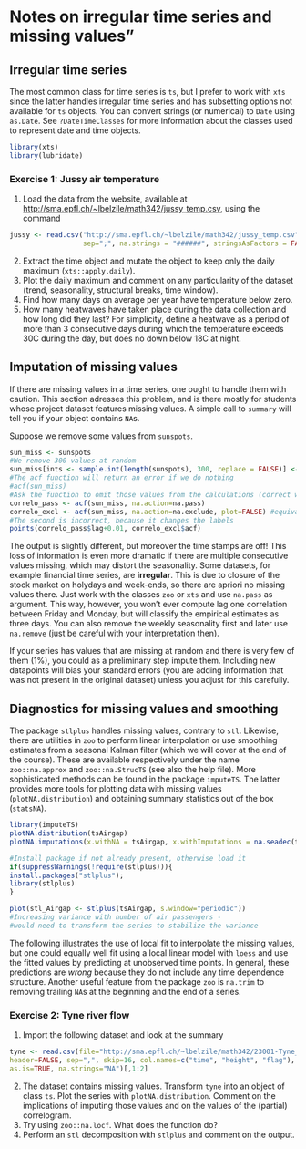 # Notes on irregular time series and missing values"

## Irregular time series


The most common class for time series is `ts`, but I prefer to work with `xts` since the latter handles irregular time series and has subsetting options not available for `ts` objects. You can convert strings (or numerical) to  `Date` using `as.Date`. See `?DateTimeClasses` for more information about the classes used to represent date and time objects.

```r
library(xts)
library(lubridate)
```


### Exercise 1: Jussy air temperature
  
1. Load the data from the website, available at <http://sma.epfl.ch/~lbelzile/math342/jussy_temp.csv>, using the command
```r
jussy <- read.csv("http://sma.epfl.ch/~lbelzile/math342/jussy_temp.csv", header = TRUE, 
                  sep=";", na.strings = "######", stringsAsFactors = FALSE)[,1:2]
```
2. Extract the time object and mutate the object to keep only the daily maximum (`xts::apply.daily`).
3. Plot the daily maximum and comment on any particularity of the dataset (trend, seasonality, structural breaks, time window).
5. Find how many days on average per year have temperature below zero.
6. How many heatwaves have taken place during the data collection and how long did they last? For simplicity, define a heatwave as a period of more than 3 consecutive days during which the temperature exceeds 30C during the day, but does no down below 18C at night.



## Imputation of missing values

If there are missing values in a time series, one ought to handle them with caution. This section adresses this problem, and is there mostly for students whose project dataset features missing values. A simple call to `summary` will tell you if your object contains `NA`s.

Suppose we remove some values from `sunspots`.
```r
sun_miss <- sunspots
#We remove 300 values at random
sun_miss[ints <- sample.int(length(sunspots), 300, replace = FALSE)] <- NA
#The acf function will return an error if we do nothing
#acf(sun_miss)
#Ask the function to omit those values from the calculations (correct way if we keep them)
correlo_pass <- acf(sun_miss, na.action=na.pass)
correlo_excl <- acf(sun_miss, na.action=na.exclude, plot=FALSE) #equivalent acf(na.omit(as.vector(sun_miss)))
#The second is incorrect, because it changes the labels
points(correlo_pass$lag+0.01, correlo_excl$acf) 
```

The output is slightly different, but moreover the time stamps are off! This loss of information is even more dramatic if there are multiple consecutive values missing, which may distort the seasonality. Some datasets, for example financial time series, are **irregular**. This is due to closure of the stock market on holydays and week-ends, so there are apriori no missing values there. Just work with the classes `zoo` or `xts` and use `na.pass` as argument. This way, however, you won't ever compute lag one correlation between Friday and Monday, but will classify the empirical estimates as three days. You can also remove the weekly seasonality first and later use `na.remove` (just be careful with your interpretation then).

If your series has values that are missing at random and there is very few of them (1%), you could as a preliminary step impute them.
Including new datapoints will bias your standard errors (you are adding information that was not present in the original dataset) unless you adjust for this carefully. 

## Diagnostics for missing values and smoothing

The package `stlplus` handles missing values, contrary to `stl`. Likewise, there are utilities in `zoo` to perform linear interpolation or use smoothing estimates from a seasonal Kalman filter (which we will cover at the end of the course).
These are available respectively under the name `zoo::na.approx` and `zoo::na.StrucTS` (see also the help file). More sophisticated methods can be found in the package `imputeTS`. The latter provides more tools for plotting data with missing values (`plotNA.distribution`) and obtaining summary statistics out of the box (`statsNA`).

```r
library(imputeTS)
plotNA.distribution(tsAirgap)
plotNA.imputations(x.withNA = tsAirgap, x.withImputations = na.seadec(tsAirgap, "kalman"), x.withTruth = tsAirgapComplete)

#Install package if not already present, otherwise load it
if(suppressWarnings(!require(stlplus))){
install.packages("stlplus"); 
library(stlplus)
}

plot(stl_Airgap <- stlplus(tsAirgap, s.window="periodic"))
#Increasing variance with number of air passengers - 
#would need to transform the series to stabilize the variance
```


The following illustrates the use of local fit to interpolate the missing values, but one could equally well fit using a local linear model with `loess` and use the fitted values by predicting at unobserved time points. In general, these predictions are *wrong* because they do not include any time dependence structure. Another useful feature from the package `zoo` is `na.trim` to removing trailing `NA`s at the beginning and the end of a series.


### Exercise 2: Tyne river flow

1. Import the following dataset and look at the summary
```r
tyne <- read.csv(file="http://sma.epfl.ch/~lbelzile/math342/23001-Tyne_at_Bywell.csv",
header=FALSE, sep=",", skip=16, col.names=c("time", "height", "flag"),
as.is=TRUE, na.strings="NA")[,1:2]
```

2. The dataset contains missing values. Transform `tyne` into an object of class `ts`. Plot the series with `plotNA.distribution`. Comment on the implications of imputing those values and on the values of the (partial) correlogram.
3. Try using `zoo::na.locf`. What does the function do?
4. Perform an `stl` decomposition with `stlplus` and comment on the output.


